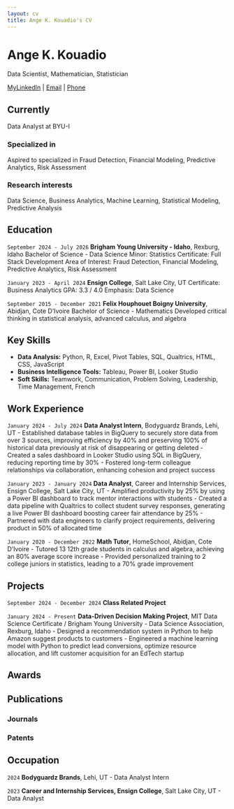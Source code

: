 ```yaml
---
layout: cv
title: Ange K. Kouadio's CV
---
```


# Ange K. Kouadio
Data Scientist, Mathematician, Statistician

<div id="webaddress">
<a href="https://www.linkedin.com/in/angekkoudio49">MyLinkedIn</a>
| <a href="mailto:kou20004@byui.edu">Email</a>
| <a href="tel:+18014192099">Phone</a>
</div>

## Currently

Data Analyst  at BYU-I

### Specialized in

Aspired to specialized in Fraud Detection, Financial Modeling, Predictive Analytics, Risk Assessment

### Research interests

Data Science, Business Analytics, Machine Learning, Statistical Modeling, Predictive Analysis


## Education

`September 2024 - July 2026`
__Brigham Young University - Idaho__, Rexburg, Idaho
Bachelor of Science - Data Science
Minor: Statistics
Certificate: Full Stack Development
Area of Interest: Fraud Detection, Financial Modeling, Predictive Analytics, Risk Assessment

`January 2023 - April 2024`
__Ensign College__, Salt Lake City, UT
Certificate: Business Analytics
GPA: 3.3 / 4.0
Emphasis: Data Science

`September 2015 - December 2021`
__Felix Houphouet Boigny University__, Abidjan, Cote D'Ivoire
Bachelor of Science - Mathematics
Developed critical thinking in statistical analysis, advanced calculus, and algebra


## Key Skills

- **Data Analysis:** Python, R, Excel, Pivot Tables, SQL, Qualtrics, HTML, CSS, JavaScript
- **Business Intelligence Tools:** Tableau, Power BI, Looker Studio
- **Soft Skills:** Teamwork, Communication, Problem Solving, Leadership, Time Management, French


## Work Experience

`January 2024 - July 2024`
__Data Analyst Intern__, Bodyguardz Brands, Lehi, UT
- Established database tables in BigQuery to securely store data from over 3 sources, improving efficiency by 40% and preserving 100% of historical data previously at risk of disappearing or getting deleted
- Created a sales dashboard in Looker Studio using SQL in BigQuery, reducing reporting time by 30%
- Fostered long-term colleague relationships via collaboration, enhancing cohesion and project success

`January 2023 - January 2024`
__Data Analyst__, Career and Internship Services, Ensign College, Salt Lake City, UT
- Amplified productivity by 25% by using a Power BI dashboard to track mentor interactions with students
- Created a data pipeline with Qualtrics to collect student survey responses, generating a live Power BI dashboard boosting career fair attendance by 25%
- Partnered with data engineers to clarify project requirements, delivering product in 50% of allocated time

`January 2020 - December 2022`
__Math Tutor__, HomeSchool, Abidjan, Cote D'Ivoire
- Tutored 13 12th grade students in calculus and algebra, achieving an 80% average score increase
- Provided personalized training to 2 college juniors in statistics, leading to a 70% grade improvement


## Projects

`September 2024 - December 2024`
__Class Related Project__

`January 2024 - Present`
__Data-Driven Decision Making Project__, MIT Data Science Certificate / Brigham Young University - Data Science Association, Rexburg, Idaho
- Designed a recommendation system in Python to help Amazon suggest products to customers
- Engineered a machine learning model with Python to predict lead conversions, optimize resource allocation, and lift customer acquisition for an EdTech startup




## Awards

<!-- `2023`
- Data Science Scholarship, Brigham Young University - Idaho

`2022`
- Outstanding Data Analyst Intern Award, Ensign College

`2020`
- Excellence in Mathematics, Felix Houphouet Boigny University -->


## Publications

<!-- A list is also available [online](http://scholar.google.co.uk/citations?user=LTOTl0YAAAAJ) -->

### Journals

<!-- `2024`
Kouadio, A. "Predicting Financial Fraud Using Machine Learning"
Published in *Journal of Financial Data Science*

`2023`
Kouadio, A. "Optimizing Data Pipelines for Education Data"
Published in *Journal of Business Analytics* -->

### Patents

<!-- `2024`
Kouadio, A. "Automated Data Dashboard for Educational Institutions"
Patent pending -->

## Occupation

`2024`
__Bodyguardz Brands__, Lehi, UT
- Data Analyst Intern

`2023`
__Career and Internship Services, Ensign College__, Salt Lake City, UT
- Data Analyst
